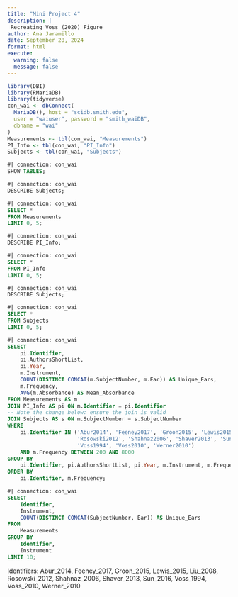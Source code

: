 ```yaml
---
title: "Mini Project 4"
description: |
 Recreating Voss (2020) Figure
author: Ana Jaramillo
date: September 28, 2024
format: html
execute:
  warning: false
  message: false
---
```


```r
library(DBI)
library(RMariaDB)
library(tidyverse)
con_wai <- dbConnect(
  MariaDB(), host = "scidb.smith.edu",
  user = "waiuser", password = "smith_waiDB", 
  dbname = "wai"
)
Measurements <- tbl(con_wai, "Measurements")
PI_Info <- tbl(con_wai, "PI_Info")
Subjects <- tbl(con_wai, "Subjects")
```

```sql
#| connection: con_wai
SHOW TABLES;
```

```sql
#| connection: con_wai
DESCRIBE Subjects;
```

```sql
#| connection: con_wai
SELECT *
FROM Measurements
LIMIT 0, 5;
```

```sql
#| connection: con_wai
DESCRIBE PI_Info;
```

```sql
#| connection: con_wai
SELECT *
FROM PI_Info
LIMIT 0, 5;

```

```sql
#| connection: con_wai
DESCRIBE Subjects;
```

```sql
#| connection: con_wai
SELECT *
FROM Subjects
LIMIT 0, 5;
```

```sql
#| connection: con_wai
SELECT 
    pi.Identifier,
    pi.AuthorsShortList,
    pi.Year,
    m.Instrument,
    COUNT(DISTINCT CONCAT(m.SubjectNumber, m.Ear)) AS Unique_Ears,
    m.Frequency,
    AVG(m.Absorbance) AS Mean_Absorbance
FROM Measurements AS m
JOIN PI_Info AS pi ON m.Identifier = pi.Identifier
-- Note the change below: ensure the join is valid
JOIN Subjects AS s ON m.SubjectNumber = s.SubjectNumber
WHERE 
    pi.Identifier IN ('Abur2014', 'Feeney2017', 'Groon2015', 'Lewis2015', 'Liu2008',
                      'Rosowski2012', 'Shahnaz2006', 'Shaver2013', 'Sun2016', 
                      'Voss1994', 'Voss2010', 'Werner2010') 
    AND m.Frequency BETWEEN 200 AND 8000
GROUP BY 
    pi.Identifier, pi.AuthorsShortList, pi.Year, m.Instrument, m.Frequency
ORDER BY 
    pi.Identifier, m.Frequency;


```

```sql
#| connection: con_wai
SELECT 
    Identifier, 
    Instrument, 
    COUNT(DISTINCT CONCAT(SubjectNumber, Ear)) AS Unique_Ears
FROM 
    Measurements
GROUP BY 
    Identifier, 
    Instrument
LIMIT 10;
```

Identifiers: Abur_2014, Feeney_2017, Groon_2015, Lewis_2015, Liu_2008, Rosowski_2012, Shahnaz_2006, Shaver_2013, Sun_2016, Voss_1994, Voss_2010, Werner_2010
